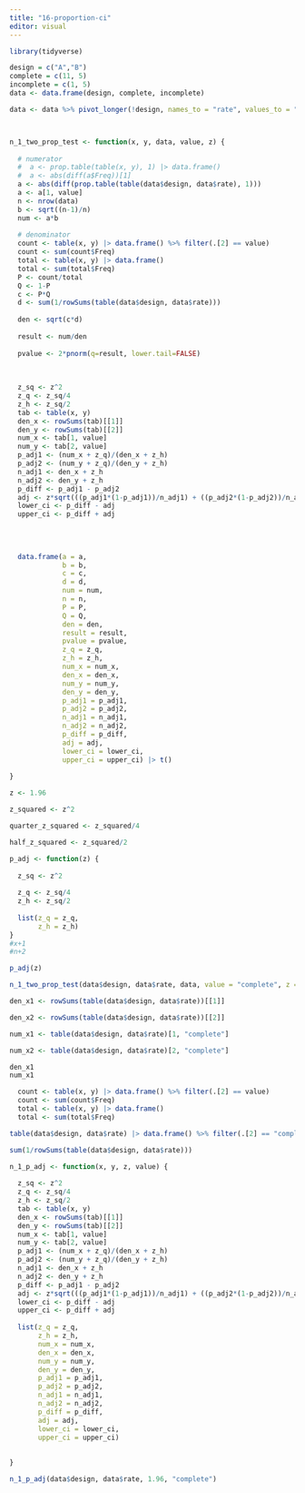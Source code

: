 ```yaml
---
title: "16-proportion-ci"
editor: visual
---
```


```r
library(tidyverse)
```

```r

design = c("A","B")
complete = c(11, 5)
incomplete = c(1, 5)
data <- data.frame(design, complete, incomplete)

data <- data %>% pivot_longer(!design, names_to = "rate", values_to = "n") %>% uncount(n)



n_1_two_prop_test <- function(x, y, data, value, z) {
  
  # numerator
  #  a <- prop.table(table(x, y), 1) |> data.frame() 
  #  a <- abs(diff(a$Freq))[1]
  a <- abs(diff(prop.table(table(data$design, data$rate), 1)))
  a <- a[1, value]
  n <- nrow(data)
  b <- sqrt((n-1)/n)
  num <- a*b
  
  # denominator
  count <- table(x, y) |> data.frame() %>% filter(.[2] == value)
  count <- sum(count$Freq)
  total <- table(x, y) |> data.frame() 
  total <- sum(total$Freq)
  P <- count/total
  Q <- 1-P
  c <- P*Q
  d <- sum(1/rowSums(table(data$design, data$rate)))
  
  den <- sqrt(c*d)
  
  result <- num/den
  
  pvalue <- 2*pnorm(q=result, lower.tail=FALSE)
  
  
   
  z_sq <- z^2
  z_q <- z_sq/4
  z_h <- z_sq/2
  tab <- table(x, y)
  den_x <- rowSums(tab)[[1]]
  den_y <- rowSums(tab)[[2]]
  num_x <- tab[1, value]
  num_y <- tab[2, value]
  p_adj1 <- (num_x + z_q)/(den_x + z_h)
  p_adj2 <- (num_y + z_q)/(den_y + z_h)
  n_adj1 <- den_x + z_h
  n_adj2 <- den_y + z_h
  p_diff <- p_adj1 - p_adj2
  adj <- z*sqrt(((p_adj1*(1-p_adj1))/n_adj1) + ((p_adj2*(1-p_adj2))/n_adj2))
  lower_ci <- p_diff - adj
  upper_ci <- p_diff + adj
 
  
  
  
  data.frame(a = a,
             b = b,
             c = c,
             d = d,
             num = num,
             n = n,
             P = P,
             Q = Q,
             den = den,
             result = result,
             pvalue = pvalue,
             z_q = z_q,
             z_h = z_h,
             num_x = num_x,
             den_x = den_x,
             num_y = num_y,
             den_y = den_y,
             p_adj1 = p_adj1,
             p_adj2 = p_adj2,
             n_adj1 = n_adj1,
             n_adj2 = n_adj2,
             p_diff = p_diff,
             adj = adj,
             lower_ci = lower_ci,
             upper_ci = upper_ci) |> t()
  
}
```

```r
z <- 1.96

z_squared <- z^2

quarter_z_squared <- z_squared/4

half_z_squared <- z_squared/2

p_adj <- function(z) {
  
  z_sq <- z^2
  
  z_q <- z_sq/4
  z_h <- z_sq/2
  
  list(z_q = z_q,
       z_h = z_h)
}
#x+1
#n+2

p_adj(z)
```

```r
n_1_two_prop_test(data$design, data$rate, data, value = "complete", z = 1.96)
```

```r
den_x1 <- rowSums(table(data$design, data$rate))[[1]]

den_x2 <- rowSums(table(data$design, data$rate))[[2]]

num_x1 <- table(data$design, data$rate)[1, "complete"]

num_x2 <- table(data$design, data$rate)[2, "complete"]

```

```r
den_x1
num_x1
```

```r
  count <- table(x, y) |> data.frame() %>% filter(.[2] == value)
  count <- sum(count$Freq)
  total <- table(x, y) |> data.frame() 
  total <- sum(total$Freq)
```

```r
table(data$design, data$rate) |> data.frame() %>% filter(.[2] == "complete")
```

```r
sum(1/rowSums(table(data$design, data$rate)))
```

```r




n_1_p_adj <- function(x, y, z, value) {
  
  z_sq <- z^2
  z_q <- z_sq/4
  z_h <- z_sq/2
  tab <- table(x, y)
  den_x <- rowSums(tab)[[1]]
  den_y <- rowSums(tab)[[2]]
  num_x <- tab[1, value]
  num_y <- tab[2, value]
  p_adj1 <- (num_x + z_q)/(den_x + z_h)
  p_adj2 <- (num_y + z_q)/(den_y + z_h)
  n_adj1 <- den_x + z_h
  n_adj2 <- den_y + z_h
  p_diff <- p_adj1 - p_adj2
  adj <- z*sqrt(((p_adj1*(1-p_adj1))/n_adj1) + ((p_adj2*(1-p_adj2))/n_adj2))
  lower_ci <- p_diff - adj
  upper_ci <- p_diff + adj
 
  list(z_q = z_q,
       z_h = z_h,
       num_x = num_x,
       den_x = den_x,
       num_y = num_y,
       den_y = den_y,
       p_adj1 = p_adj1,
       p_adj2 = p_adj2,
       n_adj1 = n_adj1,
       n_adj2 = n_adj2,
       p_diff = p_diff,
       adj = adj,
       lower_ci = lower_ci,
       upper_ci = upper_ci)
  
  
}
```

```r
n_1_p_adj(data$design, data$rate, 1.96, "complete")

```
